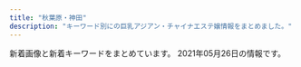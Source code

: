 ```yaml
---
title: "秋葉原・神田"
description: "キーワード別にの巨乳アジアン・チャイナエステ嬢情報をまとめました。"
---
```


新着画像と新着キーワードをまとめています。
2021年05月26日の情報です。

<DmmAffiliateIns />
<KeywordTable
  shops={
    [
    {
        "url": "http://refresh-salon.tokyo/",
        "keywords": {
            "\u4e73": 4,
            "G": 4,
            "C": 41,
            "\u5de8\u4e73": 2,
            "E": 5,
            "\u80f8": 3,
            "D": 18,
            "F": 4
        },
        "station": "JR\u795e\u7530\u99c5\u897f\u53e3",
        "img_links": [
            "http://refresh-salon.tokyo/images/st/st_junko.jpg",
            "http://refresh-salon.tokyo/images/st/st_anna.jpg",
            "http://refresh-salon.tokyo/images/st/st_yuuna.jpg",
            "http://refresh-salon.tokyo/images/st/st_nana.jpg",
            "http://refresh-salon.tokyo/images/st/st_saya.jpg",
            "http://refresh-salon.tokyo/images/st/st_miya.jpg",
            "http://refresh-salon.tokyo/images/st/st_mariko.jpg",
            "http://refresh-salon.tokyo/images/st/st_risa.jpg",
            "http://refresh-salon.tokyo/images/topimage/main2.jpg",
            "http://refresh-salon.tokyo/images/st/st_koko.jpg",
            "http://refresh-salon.tokyo/images/st/st_momo.jpg",
            "http://refresh-salon.tokyo/images/st/st_aiko.jpg",
            "http://refresh-salon.tokyo/images/st/st_rin.jpg",
            "http://refresh-salon.tokyo/images/st/st_mei.jpg",
            "http://refresh-salon.tokyo/images/st/st_miko.jpg"
        ],
        "name": "\u3082\u307f\u697d"
    },
    {
        "img_links": [
            "http://www.kien-es.info/images/sys1.jpg",
            "http://www.kien-es.info/sp/images/1.jpg",
            "http://www.kien-es.info/sp/images/sys1.jpg",
            "http://www.kien-es.info/sp/images/tel.jpg",
            "http://www.kien-es.info/sp/img/haruka1.jpg",
            "http://www.kien-es.info/sp/images/sys3.jpg",
            "http://www.kien-es.info/images/head.jpg",
            "http://www.kien-es.info/sp/images/sys4.png",
            "http://www.kien-es.info/sp/images/6.jpg",
            "http://www.kien-es.info/images/news.jpg",
            "http://www.kien-es.info/images/sys2.jpg",
            "http://www.kien-es.info/img/kara.png",
            "http://www.kien-es.info/sp/images/newsb.png",
            "http://www.kien-es.info/images/2.jpg",
            "http://www.kien-es.info/sp/images/8.jpg",
            "http://www.kien-es.info/img/emi1.jpg",
            "http://www.kien-es.info/sp/img/emi2.jpg",
            "http://www.kien-es.info/sp/images/ac3.png",
            "http://www.kien-es.info/img/kaori.png",
            "http://www.kien-es.info/images/int2.jpg",
            "http://www.kien-es.info/sp/staff/kumi.png",
            "http://www.kien-es.info/img/haruka.png",
            "http://www.kien-es.info/sp/images/head.jpg",
            "http://www.kien-es.info/sp/images/rec.jpg",
            "http://www.kien-es.info/img/kara2.jpg",
            "http://www.kien-es.info/img/kaori1.jpg",
            "http://www.kien-es.info/images/interior_t.jpg",
            "http://www.kien-es.info/sp/staff/kara.png",
            "http://www.kien-es.info/sp/images/ac2.png",
            "http://www.kien-es.info/sp/images/footer.png",
            "http://www.kien-es.info/images/1.jpg",
            "http://www.kien-es.info/images/info.jpg",
            "http://www.kien-es.info/sp/staff/emi.png",
            "http://www.kien-es.info/img/kumi1.jpg",
            "http://www.kien-es.info/sp/images/9.jpg",
            "http://www.kien-es.info/images/11.jpg",
            "http://www.kien-es.info/img/emi.png",
            "http://www.kien-es.info/sp/images/interior_t.jpg",
            "http://www.kien-es.info/images/4.jpg",
            "http://www.kien-es.info/images/rem.png",
            "http://www.kien-es.info/sp/img/emi1.jpg",
            "http://www.kien-es.info/sp/img/kara1.jpg",
            "http://www.kien-es.info/sp/menu/top.jpg",
            "http://www.kien-es.info/sp/images/3.jpg",
            "http://www.kien-es.info/sp/staff/yumi.png",
            "http://www.kien-es.info/img/haruka1.jpg",
            "http://www.kien-es.info/images/staff_t.jpg",
            "http://www.kien-es.info/sp/img/kumi1.jpg",
            "http://www.kien-es.info/images/mobile.jpg",
            "http://www.kien-es.info/sp/staff/haruka.png",
            "http://www.kien-es.info/sp/images/sys2.jpg",
            "http://www.kien-es.info/sp/images/news.jpg",
            "http://www.kien-es.info/images/int1.jpg",
            "http://www.kien-es.info/sp/img/yumi1.jpg",
            "http://www.kien-es.info/sp/images/info.png",
            "http://www.kien-es.info/sp/images/int2.png",
            "http://www.kien-es.info/sp/images/int1.jpg",
            "http://www.kien-es.info/img/kumi2.jpg",
            "http://www.kien-es.info/img/kumi.png",
            "http://www.kien-es.info/sp/images/ac1.jpg",
            "http://www.kien-es.info/images/sm.jpg",
            "http://www.kien-es.info/images/14.jpg",
            "http://www.kien-es.info/sp/menu/staff.jpg",
            "http://www.kien-es.info/sp/images/staff_t.jpg",
            "http://www.kien-es.info/img/kara1.jpg",
            "http://www.kien-es.info/sp/img/kara2.jpg",
            "http://www.kien-es.info/sp/images/info_t.jpg",
            "http://www.kien-es.info/sp/img/kumi2.jpg",
            "http://www.kien-es.info/images/10.jpg",
            "http://www.kien-es.info/images/3.jpg",
            "http://www.kien-es.info/images/9.jpg",
            "http://www.kien-es.info/images/12.jpg"
        ],
        "station": "JR\u79cb\u8449\u539f\u99c5\u96fb\u6c17\u8857\u53e3",
        "keywords": {
            "87": 2,
            "D": 3,
            "85": 2,
            "C": 2,
            "86": 1
        },
        "name": "\u5947\u7e01\uff5e\u304d\u3048\u3093\uff5e",
        "url": "http://www.kien-es.info/"
    },
    {
        "url": "http://kenkoubo.link",
        "keywords": {
            "88": 4,
            "C": 8,
            "90": 2,
            "86": 2,
            "89": 4,
            "D": 6,
            "85": 2
        },
        "img_links": [
            "http://kenkoubo.link/wp-content/uploads/2021/03/ayaka_4-300x400.jpeg",
            "http://kenkoubo.link/wp-content/uploads/2017/03/03-1-250x375.jpg",
            "http://kenkoubo.link/wp-content/uploads/2019/05/rin_image_1_syusei-250x375.jpeg",
            "http://kenkoubo.link/wp-content/uploads/2021/03/ayaka_01-250x375.jpeg",
            "http://kenkoubo.link/wp-content/themes/template-salon2/images/05.jpg",
            "http://kenkoubo.link/wp-content/uploads/2020/11/yuko_image_syusei-1.jpg",
            "http://kenkoubo.link/wp-content/themes/template-salon2/images/info2.png",
            "http://kenkoubo.link/wp-content/uploads/2017/03/05a.jpg",
            "http://kenkoubo.link/wp-content/themes/template-salon2/images/telm.png",
            "http://kenkoubo.link/wp-content/themes/template-salon2/images/camp-bnr.png",
            "http://kenkoubo.link/wp-content/themes/template-salon2/images/pickup-ttl.png",
            "http://kenkoubo.link/wp-content/uploads/2017/03/05-1.jpg",
            "http://kenkoubo.link/wp-content/uploads/2017/03/07-1.jpg",
            "http://kenkoubo.link/wp-content/uploads/2017/03/05.jpg",
            "http://kenkoubo.link/wp-content/uploads/2017/03/08-2.jpg",
            "http://kenkoubo.link/wp-content/uploads/2019/05/ai_image_1_syusei-250x375.jpeg",
            "http://kenkoubo.link/wp-content/uploads/2017/03/08a.jpg",
            "http://kenkoubo.link/wp-content/themes/template-salon2/images/08.jpg",
            "http://kenkoubo.link/wp-content/themes/template-salon2/images/03.jpg",
            "http://kenkoubo.link/wp-content/uploads/2019/05/rin_image_1_syusei-900x1600.jpeg",
            "http://kenkoubo.link/wp-content/themes/template-salon2/images/info.png",
            "http://kenkoubo.link/wp-content/themes/template-salon2/images/camp-bnr4.png",
            "http://kenkoubo.link/wp-content/uploads/2017/03/08-250x375.jpg",
            "http://kenkoubo.link/wp-content/themes/template-salon2/images/camp-bnr2.png",
            "http://kenkoubo.link/wp-content/uploads/2021/03/ayaka_01-900x1201.jpeg",
            "http://kenkoubo.link/wp-content/themes/template-salon2/images/slider1.jpg",
            "http://kenkoubo.link/wp-content/uploads/2017/03/03-1.jpg",
            "http://kenkoubo.link/wp-content/uploads/2017/03/08.jpg",
            "http://kenkoubo.link/wp-content/themes/template-salon2/images/news-ttl.png",
            "http://kenkoubo.link/wp-content/uploads/2017/03/05-1-250x375.jpg",
            "http://kenkoubo.link/wp-content/uploads/2019/05/ai_image_1_syusei-900x1600.jpeg",
            "http://kenkoubo.link/wp-content/uploads/2020/11/yuko_image_syusei-1-250x375.jpg",
            "http://kenkoubo.link/wp-content/uploads/2017/03/09.jpg",
            "http://kenkoubo.link/wp-content/uploads/2021/03/ayaka_4.jpeg",
            "http://kenkoubo.link/wp-content/themes/template-salon2/images/camp-bnr3.png",
            "http://kenkoubo.link/wp-content/themes/template-salon2/images/pickup-frame.png",
            "http://es-tsudanuma.com/wp-content/uploads/2016/10/massage-de_88_31.jpg",
            "https://www.mens-anavi.com/img/mens-esthe1.png"
        ],
        "station": "JR\u795e\u7530\u99c5\u5317\u53e3",
        "name": "\u5065\u5eb7\u574a"
    },
    {
        "station": "\u795e\u7530\u99c5\u897f\u53e3",
        "name": "\u8336\u8336",
        "keywords": {
            "C": 24,
            "G": 4,
            "F": 14,
            "\u5de8\u4e73": 1,
            "D": 12,
            "\u4e73": 5,
            "\u80f8": 2,
            "E": 4,
            "\u7206\u4e73": 4
        },
        "url": "http://esute-kanda.tokyo/",
        "img_links": [
            "http://esute-kanda.tokyo/images/st/st_moka.jpg",
            "http://esute-kanda.tokyo/images/st/st_mitsu.jpg",
            "http://esute-kanda.tokyo/images/st/st_sara.jpg",
            "http://esute-kanda.tokyo/images/top.png",
            "http://esute-kanda.tokyo/images/st/st_jennie2.jpg",
            "http://esute-kanda.tokyo/images/st/st_neko.jpg",
            "http://esute-kanda.tokyo/images/st/st_nanami.jpg",
            "http://esute-kanda.tokyo/images/st/st_ryo.jpg",
            "http://esute-kanda.tokyo/images/top2.png",
            "http://esute-kanda.tokyo/images/st/st_ayaka.jpg",
            "http://esute-kanda.tokyo/images/st/st_nono.jpg",
            "http://esute-kanda.tokyo/images/st/st_jennie.jpg",
            "http://esute-kanda.tokyo/images/st/st_kokona.jpg",
            "http://esute-kanda.tokyo/images/st/st_riri.jpg",
            "http://esute-kanda.tokyo/images/st/st_riko.jpg",
            "http://esute-kanda.tokyo/images/st/st_rui2.jpg",
            "http://esute-kanda.tokyo/images/st/st_ran.jpg",
            "http://esute-kanda.tokyo/images/st/st_yuki.jpg",
            "http://esute-kanda.tokyo/images/st/st_mao.jpg",
            "http://esute-kanda.tokyo/images/st/st_kanon.jpg",
            "http://esute-kanda.tokyo/images/st/st_mariko.jpg",
            "http://esute-kanda.tokyo/images/access/ac_photo.jpg",
            "http://esute-kanda.tokyo/images/st/st_suzu.jpg",
            "http://esute-kanda.tokyo/images/st/st_yuyu.jpg",
            "http://esute-kanda.tokyo/images/st/st_yuuka.jpg"
        ]
    },
    {
        "name": "AKB",
        "url": "http://x-akb.info/",
        "img_links": [
            "http://x-akb.info/img/st35.jpg",
            "http://x-akb.info/img/st035.jpg",
            "http://asakusabashi.analytics.qlook.net/counter.png",
            "http://x-akb.info/img/st0043.jpg",
            "http://x-akb.info/img/st42.jpg",
            "http://x-akb.info/img/p-44.jpg",
            "http://x-akb.info/img/st50.jpg",
            "http://x-akb.info/img/st49.jpg",
            "http://x-akb.info/img/t2.jpg",
            "http://x-akb.info/img/p-50.jpg",
            "http://x-akb.info/img/mo.png",
            "http://x-akb.info/img/t3.jpg",
            "http://x-akb.info/img/p-40.jpg",
            "http://x-akb.info/img/st40.jpg",
            "http://x-akb.info/img/p-45.jpg",
            "http://x-akb.info/img/p-35.jpg",
            "http://x-akb.info/img/st0035.jpg",
            "http://x-akb.info/img/st46.jpg",
            "http://x-akb.info/img/st043.jpg",
            "http://x-akb.info/img/p-42.jpg",
            "http://x-akb.info/img/p-49.jpg",
            "http://x-akb.info/img/st34.jpg",
            "http://x-akb.info/img/st36.jpg",
            "http://x-akb.info/img/p-36.jpg",
            "http://x-akb.info/img/bottom.png",
            "http://x-akb.info/img/p-34.jpg",
            "http://x-akb.info/img/nos.jpg",
            "http://x-akb.info/img/t1.jpg",
            "http://x-akb.info/img/p-43.jpg",
            "http://x-akb.info/img/st45.jpg",
            "http://x-akb.info/img/p-46.jpg",
            "http://x-akb.info/img/st44.jpg"
        ],
        "station": "JR\u6d45\u8349\u6a4b\u99c5\u6771\u53e3",
        "keywords": {
            "85": 1,
            "84": 1,
            "C": 19,
            "F": 1,
            "87": 5,
            "D": 10,
            "86": 4
        }
    },
    {
        "keywords": {
            "D": 12,
            "88": 2,
            "87": 6,
            "86": 4,
            "85": 2
        },
        "img_links": [
            "http://www.lovegarden-s.info/img/link.png",
            "http://www.lovegarden-s.info/img/pic_info.png",
            "http://www.lovegarden-s.info/photo/home/9601430403087.jpg",
            "http://www.lovegarden-s.info/photo/202001/15796781601253232552.jpg",
            "http://www.lovegarden-s.info/photo/home/4141363521266.jpg",
            "http://www.lovegarden-s.info/photo/home/8651455104921.jpg",
            "http://www.lovegarden-s.info/photo/home/9871580969716.jpg",
            "http://www.lovegarden-s.info/photo/home/8901454735680.jpg",
            "http://www.lovegarden-s.info/photo/201912/15764583101976861511.jpg",
            "http://www.lovegarden-s.info/photo/201303/13635212582036100355.jpg",
            "http://www.lovegarden-s.info/photo/home/4781579678186.jpg",
            "http://www.lovegarden-s.info/img/staff.png",
            "http://www.lovegarden-s.info/photo/202002/1580969705245014003.jpeg",
            "http://www.lovegarden-s.info/img/img1.png",
            "http://www.lovegarden-s.info/img/return.png",
            "http://www.lovegarden-s.info/photo/201504/1430403080602083079.jpg",
            "http://www.lovegarden-s.info/photo/201602/1455104915985663806.jpg",
            "http://www.lovegarden-s.info/img/info.png",
            "http://www.lovegarden-s.info/img/top.png",
            "http://www.lovegarden-s.info/img/img2.png",
            "http://www.lovegarden-s.info/photo/home/4831576458331.jpg",
            "http://www.lovegarden-s.info/photo/201602/14547356612012610027.jpg",
            "http://www.lovegarden-s.info/img/re2.png"
        ],
        "station": "JR\u79cb\u8449\u539f\u99c5\u662d\u548c\u901a\u308a\u53e3",
        "name": "\u30e9\u30d6\u30ac\u30fc\u30c7\u30f3",
        "url": "http://www.lovegarden-s.info/"
    },
    {
        "img_links": [
            "https://kanda-on.work/images/st/st_haruka.jpg",
            "https://kanda-on.work/images/st/st_rio.jpg",
            "https://kanda-on.work/images/st/st_rara.jpg",
            "https://kanda-on.work/images/st/st_kaori.jpg",
            "https://kanda-on.work/images/st/st_yuumi.jpg",
            "https://kanda-on.work/images/st/st_natsuko.jpg",
            "https://kanda-on.work/images/st/st_mika.jpg",
            "https://kanda-on.work/images/st/st_moe.jpg",
            "https://kanda-on.work/images/st/st_koko.jpg",
            "https://kanda-on.work/images/top2.png",
            "https://kanda-on.work/images/st/st_akira.jpg",
            "https://kanda-on.work/images/st/st_miki.jpg",
            "https://kanda-on.work/images/st/st_ruru.jpg",
            "https://kanda-on.work/images/st/st_yuzuki.jpg",
            "https://kanda-on.work/images/top_campaign.jpg",
            "https://kanda-on.work/images/top_campaign_bottom.jpg",
            "https://kanda-on.work/images/st/st_kiki.jpg",
            "https://kanda-on.work/images/st/st_lemon.jpg",
            "https://kanda-on.work/images/st/st_ako.jpg",
            "https://kanda-on.work/images/top.png",
            "https://kanda-on.work/images/st/st_kana.jpg",
            "https://kanda-on.work/images/st/st_mika2.jpg",
            "https://kanda-on.work/images/st/st_ruka.jpg",
            "https://kanda-on.work/images/st/st_rara2.jpg",
            "https://kanda-on.work/images/st/st_mina.jpg",
            "https://kanda-on.work/images/st/st_yuki.jpg",
            "https://kanda-on.work/images/st/st_arisa.jpg",
            "https://kanda-on.work/images/st/st_yuri.jpg"
        ],
        "station": "JR\u795e\u7530\u99c5\u897f\u53e3",
        "name": "\u6e29",
        "keywords": {
            "\u5de8\u4e73": 5,
            "F": 28,
            "C": 33,
            "\u4e73": 5
        },
        "url": "https://kanda-on.work/"
    },
    {
        "station": "JR\u795e\u7530\u99c5\u5317\u53e3",
        "img_links": [
            "http://junpu.jpest.net/images/r4.jpg",
            "http://junpu.jpest.net/images/tiao.jpg",
            "http://junpuadmin.jpest.net/uploads/2021/03/6.jpeg",
            "http://junpu.jpest.net/images/footer.jpg",
            "http://junpuadmin.jpest.net/uploads/2021/03/641F6A7D-7990-40AA-AE7C-380F7849AD7D-e1617202823729.jpeg",
            "http://junpuadmin.jpest.net/uploads/2021/04/5958DE27-066A-4782-B520-C093141DC898.jpeg",
            "http://junpu.jpest.net/images/tt.jpg",
            "http://junpuadmin.jpest.net/uploads/2021/03/2.jpeg",
            "http://junpuadmin.jpest.net/uploads/2021/05/523D3BC3-8159-4983-A1AB-E39505943B34-e1620651804304.jpeg",
            "http://junpuadmin.jpest.net/uploads/2021/03/9D21D2BE-93E6-4BA6-A5ED-CE87FADAEED5-e1617202846703.jpeg",
            "http://junpu.jpest.net/images/telb1.jpg",
            "http://junpuadmin.jpest.net/uploads/2021/04/FF662B56-20CE-482B-9517-98A6DB2CC26A-e1619497814830.jpeg",
            "http://junpuadmin.jpest.net/uploads/2021/03/5.jpeg",
            "http://junpu.jpest.net/images/telhead.jpg",
            "http://junpuadmin.jpest.net/uploads/2021/05/CA1470F1-778B-4224-B6DC-D7AEF7F2CD8C-e1620652051444.jpeg",
            "http://junpuadmin.jpest.net/uploads/2021/03/7.jpeg",
            "http://junpu.jpest.net/images/sys.png",
            "http://junpuadmin.jpest.net/uploads/2021/03/3-1.jpeg",
            "http://junpu.jpest.net/images/b1.jpg",
            "http://junpu.jpest.net/images/head.jpg",
            "http://junpuadmin.jpest.net/uploads/2021/03/4.jpeg",
            "http://junpuadmin.jpest.net/uploads/2021/05/7E5BBF8A-03C2-400D-ADFB-CD31D0419175-e1620651829966.jpeg",
            "http://junpuadmin.jpest.net/uploads/2021/04/553AF37D-7AB5-42D8-81C8-0BFF8A42C3A0-e1619497784482.jpeg"
        ],
        "name": "\u795e\u7530\u5b66\u5712",
        "url": "http://junpu.jpest.net/",
        "keywords": {
            "D": 2,
            "90": 1,
            "C": 3,
            "88": 2,
            "89": 1,
            "87": 1
        }
    },
    {
        "img_links": [
            "http://loman.ies.fun/images/room3.jpg",
            "http://loman.ies.fun/images/s_staff.png",
            "http://loman.ies.fun/images/girl-z1.jpg",
            "http://loman.ies.fun/images/mobile.jpg",
            "http://loman.ies.fun/images/s_news.png",
            "http://loman.ies.fun/photos/sites/33/2020/03/2020032611443518.jpg",
            "http://loman.ies.fun/photos/sites/33/2020/03/2020032611555543.jpg",
            "http://loman.ies.fun/photos/sites/33/2020/03/2020032611581687.jpg",
            "http://loman.ies.fun/images/room4.jpg",
            "http://loman.ies.fun/photos/sites/33/2020/03/202003261138067.jpg",
            "http://loman.ies.fun/images/s_pick.png",
            "http://loman.ies.fun/photos/sites/33/2020/03/2020032611522152.jpg",
            "http://loman.ies.fun/photos/sites/33/2020/03/2020032611445837.jpg",
            "http://loman.ies.fun/photos/sites/33/2020/03/2020032611553428.jpg",
            "http://loman.ies.fun/images/girl-z2.jpg",
            "http://loman.ies.fun/images/room1.jpg",
            "http://loman.ies.fun/photos/sites/33/2020/08/2020081913260795.jpg",
            "http://loman.ies.fun/photos/sites/33/2020/03/2020032611445885.jpg",
            "http://loman.ies.fun/photos/sites/33/2020/03/202003261200240.jpg",
            "http://loman.ies.fun/photos/sites/33/2020/03/2020032611565613.jpg",
            "http://loman.ies.fun/photos/sites/33/2020/03/2020032611511046.jpg",
            "http://loman.ies.fun/photos/sites/33/2020/03/2020032611584396.jpg",
            "http://loman.ies.fun/images/room2.jpg",
            "http://loman.ies.fun/photos/sites/33/2020/03/202003261158439.jpg",
            "http://loman.ies.fun/photos/sites/33/2020/03/2020032611562755.jpg",
            "http://loman.ies.fun/photos/sites/33/2020/03/202003261151446.jpg",
            "http://loman.ies.fun/photos/sites/33/2020/03/2020032611565587.jpg",
            "http://loman.ies.fun/photos/sites/33/2020/03/2020032611565659.jpg",
            "http://loman.ies.fun/photos/sites/33/2020/03/2020032611581578.jpg",
            "http://loman.ies.fun/photos/sites/33/2020/03/2020032612000446.jpg",
            "http://loman.ies.fun/photos/sites/33/2020/03/2020032611153250.jpg",
            "http://loman.ies.fun/images/top.png"
        ],
        "station": "JR\u795e\u7530\u99c5\u5317\u53e3",
        "url": "http://loman.ies.fun/",
        "name": "\u30cf\u30d4\u30cd\u30b9",
        "keywords": {
            "C": 33,
            "86": 8,
            "87": 4,
            "D": 11,
            "89": 1,
            "85": 5,
            "88": 1,
            "83": 2,
            "E": 4
        }
    },
    {
        "keywords": {
            "D": 25,
            "C": 7,
            "E": 7
        },
        "station": "JR\u795e\u7530\u99c5\u5357\u53e3",
        "img_links": [
            "https://mizuno-koi.com/wp-content/themes/este/img/3.jpg",
            "https://mizuno-koi.com/wp-content/themes/este/img/top-img02e.png",
            "https://mizuno-koi.com/wp-content/themes/este/img/tel_header.png",
            "https://mizuno-koi.com/wp-content/uploads/2021/03/32121mizunoko.jpg",
            "https://mizuno-koi.com/wp-content/uploads/2019/04/4567mizunoko.jpg",
            "https://mizuno-koi.com/wp-content/themes/este/img/top-img01b.png",
            "https://mizuno-koi.com/wp-content/uploads/2021/03/897261mizunoko.jpg",
            "https://mizuno-koi.com/wp-content/themes/este/img/4.jpg",
            "https://mizuno-koi.com/wp-content/uploads/2021/03/9876543mizunoko.jpg",
            "https://mizuno-koi.com/wp-content/themes/este/img/top-img04.png",
            "https://mizuno-koi.com/wp-content/themes/este/img/call.png",
            "https://mizuno-koi.com/wp-content/uploads/2021/05/87652178mizunoko.jpg",
            "https://mizuno-koi.com/wp-content/uploads/2019/06/WechatIMG506.jpeg",
            "https://mizuno-koi.com/wp-content/uploads/2021/03/2111mizunoko.jpg",
            "https://mizuno-koi.com/wp-content/themes/este/img/2.jpg",
            "https://mizuno-koi.com/wp-content/themes/este/img/1.jpg",
            "https://mizuno-koi.com/wp-content/uploads/2020/01/211mizunoko.jpg",
            "https://mizuno-koi.com/wp-content/uploads/2019/12/121mizunoko.jpg",
            "https://mizuno-koi.com/wp-content/themes/este/img/top-img01a.png",
            "https://mizuno-koi.com/wp-content/uploads/2021/05/45678976mizunoko.jpg",
            "https://mizuno-koi.com/wp-content/themes/este/img/top-img03.png",
            "https://mizuno-koi.com/wp-content/themes/este/img/top-img01.png",
            "https://mizuno-koi.com/wp-content/uploads/2019/12/345678976mizunoko.jpg",
            "https://mizuno-koi.com/wp-content/uploads/2019/12/21mizunoko.jpg",
            "https://mizuno-koi.com/wp-content/uploads/2021/05/8761iyashinoizumi.jpg",
            "https://mizuno-koi.com/wp-content/uploads/2019/12/21897mizunoko.jpg",
            "https://mizuno-koi.com/wp-content/themes/este/img/tel_footer.png"
        ],
        "url": "https://mizuno-koi.com/",
        "name": "\u6c34\u306e\u604b"
    },
    {
        "keywords": {
            "84": 1
        },
        "name": "Oualia\u30fb\u30af\u30aa\u30ea\u30a2",
        "url": "http://www.asakusabashi-est.xyz/",
        "station": "JR\u6d45\u8349\u6a4b\u99c5\u6771\u53e3",
        "img_links": [
            "http://www.asakusabashi-est.xyz/images/top/t2.jpg",
            "http://www.asakusabashi-est.xyz/images/idnex-down/index-down-if_07.jpg",
            "http://www.asakusabashi-est.xyz/images/shop/zi2.png",
            "http://www.asakusabashi-est.xyz/images/staff/6.jpg",
            "http://www.asakusabashi-est.xyz/images/idnex-down/index-down-if_05.jpg",
            "http://www.asakusabashi-est.xyz/images/shop/zi3.png",
            "http://www.asakusabashi-est.xyz/images/shop/zi4.png",
            "http://www.asakusabashi-est.xyz/images/index-aridel_24.jpg",
            "http://www.asakusabashi-est.xyz/images/staff/akira.jpg",
            "http://www.asakusabashi-est.xyz/images/index-aridel_07.jpg",
            "http://www.asakusabashi-est.xyz/images/staff/4/4.jpg",
            "http://www.asakusabashi-est.xyz/images/index-aridel_02.jpg",
            "http://www.asakusabashi-est.xyz/images/staff/4/2.jpg",
            "http://www.asakusabashi-est.xyz/images/staff/2/moro/moro.jpg",
            "http://www.asakusabashi-est.xyz/images/top/t3.png",
            "http://www.asakusabashi-est.xyz/images/top/t3.jpg",
            "http://www.asakusabashi-est.xyz/images/index-aridel_20.jpg",
            "http://www.asakusabashi-est.xyz/images/nav/lanmu-t-sys.jpg",
            "http://www.asakusabashi-est.xyz/images/staff/4/3.jpg",
            "http://www.asakusabashi-est.xyz/images/index-aridel_10.jpg",
            "http://www.asakusabashi-est.xyz/images/shop/zi.png",
            "http://www.asakusabashi-est.xyz/images/idnex-down/index-down-if_12.jpg",
            "http://www.asakusabashi-est.xyz/images/index-aridel_18.jpg",
            "http://www.asakusabashi-est.xyz/images/sys/lanmu-zi-s7.png",
            "http://www.asakusabashi-est.xyz/images/nav/lanmu-t-job.jpg",
            "http://www.asakusabashi-est.xyz/images/idnex-down/index-down-if_03.jpg",
            "http://www.asakusabashi-est.xyz/images/nav/lanmu-t-st.jpg"
        ]
    },
    {
        "keywords": {
            "86": 3,
            "C": 15,
            "D": 4,
            "87": 1,
            "85": 4
        },
        "station": "JR\u79cb\u8449\u539f\u99c5\u662d\u548c\u901a\u308a\u53e3",
        "img_links": [
            "http://jasmine-massage.info/i/img/r1.jpg",
            "http://jasmine-massage.info/img/sta214.jpg",
            "http://jasmine-massage.info/img/sta211.jpg",
            "http://jasmine-massage.info/i/img/r3.jpg",
            "http://jasmine-massage.info/img/st213.jpg",
            "http://jasmine-massage.info/i/img/r4.jpg",
            "http://jasmine-massage.info/i/img/sta214.jpg",
            "http://jasmine-massage.info/i/img/st211.jpg",
            "http://jasmine-massage.info/img/sj.jpg",
            "http://jasmine-massage.info/img/s211.jpg",
            "http://jasmine-massage.info/img/st211.jpg",
            "http://jasmine-massage.info/i/img/sta215.jpg",
            "http://jasmine-massage.info/img/botton.jpg",
            "http://jasmine-massage.info/i/img/sta213.jpg",
            "http://jasmine-massage.info/i/img/sta211.jpg",
            "http://jasmine-massage.info/img/head.jpg",
            "http://jasmine-massage.info/img/sta215.jpg",
            "http://jasmine-massage.info/img/s214.jpg",
            "http://jasmine-massage.info/img/s213.jpg",
            "http://jasmine-massage.info/img/nos.jpg",
            "http://jasmine-massage.info/img/st215.jpg",
            "http://jasmine-massage.info/img/s215.jpg",
            "http://jasmine-massage.info/img/mo.png",
            "http://jasmine-massage.info/i/img/r2.jpg",
            "http://jasmine-massage.info/img/sta213.jpg",
            "http://jasmine-massage.info/img/st214.jpg"
        ],
        "url": "http://jasmine-massage.info/",
        "name": "\u96a0\u308c\u5bb6"
    },
    {
        "img_links": [
            "http://chou-massage.work/sp/img/st4.jpg",
            "http://chou-massage.work/sp/img/sta14.jpg",
            "http://chou-massage.work/sp/img/st12.jpg",
            "http://chou-massage.work/sp/img/sta17.jpg",
            "http://chou-massage.work/img/sta12.jpg",
            "http://chou-massage.work/img/fla-2.jpg",
            "http://chou-massage.work/img/sta2.jpg",
            "http://chou-massage.work/sp/img/sta1.jpg",
            "http://chou-massage.work/img/st3.jpg",
            "http://chou-massage.work/img/acc.jpg",
            "http://chou-massage.work/img/sta17.jpg",
            "http://chou-massage.work/img/st12.jpg",
            "http://chou-massage.work/img/sta14.jpg",
            "http://chou-massage.work/img/sta1.jpg",
            "http://chou-massage.work/sp/img/sta12.jpg",
            "http://chou-massage.work/img/st4.jpg",
            "http://chou-massage.work/sp/img/botton.jpg",
            "http://chou-massage.work/sp/img/acc.jpg",
            "http://chou-massage.work/sp/img/st17.jpg",
            "http://chou-massage.work/img/sta3.jpg",
            "http://chou-massage.work/img/sta4.jpg",
            "http://chou-massage.work/img/sta15.jpg",
            "http://chou-massage.work/sp/img/nos.jpg",
            "http://chou-massage.work/sp/img/mo.png",
            "http://chou-massage.work/img/st15.jpg",
            "http://chou-massage.work/img/mo.png",
            "http://chou-massage.work/img/st1.jpg",
            "http://chou-massage.work/img/fla-1.jpg",
            "http://chou-massage.work/img/fla-3.jpg",
            "http://chou-massage.work/sp/img/sta3.jpg",
            "http://chou-massage.work/img/koko_468x60.png",
            "http://chou-massage.work/sp/img/koko_468x60.png",
            "http://chou-massage.work/sp/img/sta4.jpg",
            "http://chou-massage.work/img/st14.jpg",
            "http://chou-massage.work/sp/img/st15.jpg",
            "http://chou-massage.work/sp/img/st3.jpg",
            "http://chou-massage.work/img/botton.jpg",
            "http://chou-massage.work/sp/img/fla-2.jpg",
            "http://chou-massage.work/sp/img/st2.jpg",
            "http://chou-massage.work/sp/img/st1.jpg",
            "http://chou-massage.work/img/nos.jpg",
            "http://chou-massage.work/sp/img/sta2.jpg",
            "http://chou-massage.work/sp/img/sta15.jpg",
            "http://chou-massage.work/sp/img/fla-1.jpg",
            "http://chou-massage.work/sp/img/fla-3.jpg",
            "http://chou-massage.work/img/st2.jpg",
            "http://chou-massage.work/img/st17.jpg",
            "http://chou-massage.work/sp/img/st14.jpg"
        ],
        "name": "\u8776",
        "keywords": {
            "87": 4,
            "85": 2,
            "D": 12,
            "86": 10,
            "C": 30,
            "88": 8,
            "F": 2,
            "E": 10
        },
        "url": "http://chou-massage.work/",
        "station": "JR\u795e\u7530\u99c5\u897f\u53e3"
    },
    {
        "img_links": [
            "http://gakuenadmin.jpest.net/uploads/2020/11/2020111905143846-e1619439547290.jpeg",
            "http://gakuenadmin.jpest.net/uploads/2021/01/2021013104094765.jpg",
            "http://gakuen.jpest.net/images/c9.jpg",
            "http://gakuen.jpest.net/images/c7.jpg",
            "http://gakuen.jpest.net/images/c8.jpg",
            "http://gakuenadmin.jpest.net/uploads/2021/04/2021042704442715-e1619498692111.jpeg",
            "http://gakuen.jpest.net/images/c3.jpg",
            "http://gakuenadmin.jpest.net/uploads/2021/02/2021021405363587.jpeg",
            "http://gakuen.jpest.net/images/tel.png",
            "http://gakuenadmin.jpest.net/uploads/2021/05/2021051012493374-e1620650985115.jpeg",
            "http://gakuen.jpest.net/images/c1.jpg",
            "http://gakuenadmin.jpest.net/uploads/2021/05/2021051012500188-e1620651010964.jpeg",
            "http://gakuen.jpest.net/images/c5.jpg",
            "http://gakuenadmin.jpest.net/uploads/2021/04/2021042704423988.jpeg",
            "http://gakuenadmin.jpest.net/uploads/2021/05/2021051012490765-e1620650958463.jpeg",
            "http://gakuenadmin.jpest.net/uploads/2020/11/g4.jpg",
            "http://gakuen.jpest.net/images/c2.jpg",
            "http://gakuenadmin.jpest.net/uploads/2021/04/2021042704474970.jpeg",
            "http://gakuen.jpest.net/images/c6.jpg",
            "http://gakuenadmin.jpest.net/uploads/2021/03/2021032214491843-e1616424582330.jpeg",
            "http://gakuenadmin.jpest.net/uploads/2020/11/2020111905172382.jpeg",
            "http://gakuenadmin.jpest.net/uploads/2020/11/2020111707403491.jpg",
            "http://gakuen.jpest.net/images/c10.jpg",
            "http://gakuenadmin.jpest.net/uploads/2020/11/202011170741460-e1613281451949.jpg",
            "http://gakuenadmin.jpest.net/uploads/2021/03/2021033114505441-e1617202263341.jpeg",
            "http://gakuen.jpest.net/images/c4.jpg",
            "http://gakuenadmin.jpest.net/uploads/2021/01/2021013104085726.jpg",
            "http://gakuenadmin.jpest.net/uploads/2021/03/2021033114512260-e1617202292946.jpeg"
        ],
        "keywords": {
            "88": 1,
            "89": 2,
            "C": 1,
            "F": 1,
            "E": 1
        },
        "station": "JR\u79cb\u8449\u539f\u99c5\u662d\u548c\u901a\u308a\u53e3",
        "url": "http://gakuen.jpest.net/",
        "name": "\u5c11\u5973\u5b66\u5712"
    },
    {
        "station": "JR\u79cb\u8449\u539f\u99c5\u662d\u548c\u901a\u308a\u53e3",
        "url": "http://www.rave.masg.info/",
        "img_links": [
            "http://www.rave.masg.info/files/002.jpg",
            "http://www.rave.masg.info/files/009-02.jpg",
            "http://www.rave.masg.info/files/015.jpg",
            "http://www.rave.masg.info/files/003.jpg",
            "http://www.rave.masg.info/images/shop/shop03.jpg",
            "http://www.rave.masg.info/files/018-02.jpg",
            "http://www.rave.masg.info/images/new3.png",
            "http://www.rave.masg.info/files/005.jpg",
            "http://www.rave.masg.info/files/019.jpg",
            "http://www.rave.masg.info/files/015-03.jpg",
            "http://www.rave.masg.info/images/main_bottom.png",
            "http://www.rave.masg.info/files/016.jpg",
            "http://www.rave.masg.info/files/019-03.jpg",
            "http://www.rave.masg.info/files/009-03.jpg",
            "http://www.rave.masg.info/files/006-02.jpg",
            "http://www.rave.masg.info/files/016-02.jpg",
            "http://www.rave.masg.info/files/005-02.jpg",
            "http://www.rave.masg.info/images/tel.png",
            "http://www.rave.masg.info/files/017-03.jpg",
            "http://www.rave.masg.info/images/shop/shop02.jpg",
            "http://www.rave.masg.info/files/003-03.jpg",
            "http://www.rave.masg.info/images/s1.jpg",
            "http://www.rave.masg.info/images/s5.jpg",
            "http://www.rave.masg.info/files/006-03.jpg",
            "http://www.rave.masg.info/images/s4.jpg",
            "http://www.rave.masg.info/images/pick.png",
            "http://www.rave.masg.info/images/maga.jpg",
            "http://www.rave.masg.info/images/new1.png",
            "http://www.rave.masg.info/files/006.jpg",
            "http://www.rave.masg.info/files/008-03.jpg",
            "http://www.rave.masg.info/files/014-03.jpg",
            "http://www.rave.masg.info/files/018.jpg",
            "http://www.rave.masg.info/files/008.jpg",
            "http://www.rave.masg.info/files/019-02.jpg",
            "http://www.rave.masg.info/images/service.png",
            "http://www.rave.masg.info/images/xian.png",
            "http://www.rave.masg.info/files/008-02.jpg",
            "http://www.rave.masg.info/files/002-02.jpg",
            "http://www.rave.masg.info/files/014-02.jpg",
            "http://www.rave.masg.info/images/s3.jpg",
            "http://www.rave.masg.info/images/shop/shop01.jpg",
            "http://www.rave.masg.info/files/015-02.jpg",
            "http://www.rave.masg.info/images/s2.jpg",
            "http://www.rave.masg.info/images/main_top.png",
            "http://www.rave.masg.info/files/005-03.jpg",
            "http://www.rave.masg.info/images/zi_staff.png",
            "http://www.rave.masg.info/files/017-02.jpg",
            "http://www.rave.masg.info/files/009.jpg",
            "http://www.rave.masg.info/images/infotiao1.jpg",
            "http://www.rave.masg.info/files/003-02.jpg",
            "http://www.rave.masg.info/files/014.jpg",
            "http://www.rave.masg.info/images/zi_massage.png",
            "http://www.rave.masg.info/images/shop/shop04.jpg",
            "http://www.rave.masg.info/files/002-03.jpg",
            "http://www.rave.masg.info/files/016-03.jpg",
            "http://www.rave.masg.info/files/018-03.jpg",
            "http://www.rave.masg.info/files/017.jpg"
        ],
        "name": "RAVE \u30ec\u30a4\u30f4",
        "keywords": {
            "F": 3,
            "G": 1,
            "87": 8,
            "90": 1,
            "D": 7,
            "E": 1,
            "89": 1,
            "88": 1,
            "86": 1
        }
    },
    {
        "url": "http://kaede.tyo.cm/",
        "img_links": [
            "http://kaede.tyo.cm/photos/sites/15/2019/05/2019051510502494.jpg",
            "http://kaede.tyo.cm/photos/sites/15/2017/05/1.jpg",
            "http://kaede.tyo.cm/photos/sites/15/2017/12/2017121802123582.jpg",
            "http://kaede.tyo.cm/images/s1.png",
            "http://kaede.tyo.cm/photos/sites/15/2020/08/2020081913203996.jpg",
            "http://kaede.tyo.cm/images/n3.png",
            "http://kaede.tyo.cm/images/s3.png",
            "http://kaede.tyo.cm/photos/sites/15/2018/12/2018122110282270.jpg",
            "http://kaede.tyo.cm/photos/sites/15/2018/06/2018060802410544.jpg",
            "http://kaede.tyo.cm/photos/sites/15/2018/03/2018031401333199.jpg",
            "http://kaede.tyo.cm/photos/sites/15/2017/07/\u5fae\u4fe1\u56fe\u7247_20170731133036.jpg",
            "http://kaede.tyo.cm/photos/sites/15/2018/07/201807050359241.jpg",
            "http://kaede.tyo.cm/photos/sites/15/2018/12/2018122510562151.jpg",
            "http://kaede.tyo.cm/photos/sites/15/2017/05/10.jpg",
            "http://kaede.tyo.cm/images/s_news.png",
            "http://kaede.tyo.cm/images/room2.jpg",
            "http://kaede.tyo.cm/photos/sites/15/2020/03/2020031613344696.jpg",
            "http://kaede.tyo.cm/photos/sites/15/2018/05/2018052602053211.jpg",
            "http://kaede.tyo.cm/photos/sites/15/2019/11/2019110102312976.jpg",
            "http://kaede.tyo.cm/images/room1.jpg",
            "http://kaede.tyo.cm/photos/sites/15/2017/04/8.jpg",
            "http://kaede.tyo.cm/photos/sites/15/2018/09/2018090301232862.jpg",
            "http://kaede.tyo.cm/photos/sites/15/2018/01/2018013009203349.jpg",
            "http://kaede.tyo.cm/photos/sites/15/2019/07/2019072218445895.jpg",
            "http://kaede.tyo.cm/photos/sites/15/2019/09/2019092410360674.jpg",
            "http://kaede.tyo.cm/images/room3.jpg",
            "http://kaede.tyo.cm/photos/sites/15/2019/07/2019072310543855.jpg",
            "http://kaede.tyo.cm/photos/sites/15/2019/08/201908031036100.jpg",
            "http://kaede.tyo.cm/photos/sites/15/2018/04/2018042103445537.jpg",
            "http://kaede.tyo.cm/photos/sites/15/2018/07/2018071202180120.jpg",
            "http://kaede.tyo.cm/images/top.png",
            "http://kaede.tyo.cm/photos/sites/15/2018/09/2018092310253191.jpg",
            "http://kaede.tyo.cm/images/s_pick.png",
            "http://kaede.tyo.cm/photos/sites/15/2019/11/2019110102312566.jpg",
            "http://kaede.tyo.cm/photos/sites/15/2017/03/298510852981895493.jpg",
            "http://kaede.tyo.cm/images/n1.jpg",
            "http://kaede.tyo.cm/images/s_staff.jpg",
            "http://kaede.tyo.cm/photos/sites/15/2018/03/2018032208244424.jpg",
            "http://kaede.tyo.cm/photos/sites/15/2018/12/2018122510575438.jpg",
            "http://kaede.tyo.cm/photos/sites/15/2017/04/st4.jpg",
            "http://kaede.tyo.cm/photos/sites/15/2017/11/2017112902394723.jpg",
            "http://kaede.tyo.cm/photos/sites/15/2017/05/05.jpg",
            "http://kaede.tyo.cm/photos/sites/15/2018/10/2018101210462259.jpg",
            "http://kaede.tyo.cm/photos/sites/15/2019/01/2019012110352218.jpg",
            "http://kaede.tyo.cm/photos/sites/15/2019/08/201908021145272.jpg",
            "http://kaede.tyo.cm/images/room4.jpg",
            "http://kaede.tyo.cm/images/mobile.png",
            "http://kaede.tyo.cm/photos/sites/15/2018/07/2018070602462928.jpg",
            "http://kaede.tyo.cm/photos/sites/15/2017/04/03.jpg",
            "http://kaede.tyo.cm/photos/sites/15/2018/12/2018122811325315.jpg"
        ],
        "station": "JR\u795e\u7530\u99c5\u6771\u53e3",
        "keywords": {
            "85": 5,
            "D": 22,
            "F": 1,
            "90": 1,
            "84": 2,
            "C": 1,
            "87": 6,
            "\u4e73": 1,
            "E": 5,
            "88": 2,
            "86": 13
        },
        "name": "\u604b\u306e\u82b1"
    },
    {
        "url": "http://relife.jpest.net/",
        "station": "JR\u79cb\u8449\u539f\u99c5\u662d\u548c\u901a\u308a\u53e3",
        "name": "Relife\uff5e\u30ea\u30e9\u30a4\u30d5\uff5e",
        "keywords": {
            "C": 15,
            "E": 12,
            "85": 8
        },
        "img_links": [
            "http://relife.jpest.net/images/033.jpg",
            "http://relifeadmin.jpest.net/uploads//2021/03/4082C373-F43B-4FF9-9F7D-0C0C02162F15.jpeg",
            "http://relifeadmin.jpest.net/uploads//2020/10/F908022A-9300-45F1-9C28-4A9EF0365F57.jpeg",
            "http://relifeadmin.jpest.net/uploads//2021/03/F1762422-EC67-4A1B-A086-46A0FE212F54-e1616414141494.jpeg",
            "http://relife.jpest.net/images/mobile.jpg",
            "http://relifeadmin.jpest.net/uploads//2021/03/E6F9C65A-E4D0-41BD-839F-6AFE58551E3A.jpeg",
            "http://relifeadmin.jpest.net/uploads//2020/10/9D16F01A-1354-462D-9558-9F957927EF44.jpeg",
            "http://relifeadmin.jpest.net/uploads//2021/03/1C5F116C-58E4-4358-9BD7-1B33791B0CAA-e1616413763845.jpeg",
            "http://relifeadmin.jpest.net/uploads//2021/03/7773A505-C662-4875-94B7-9CA466B80C4E-e1616411927517.jpeg",
            "http://relifeadmin.jpest.net/uploads//2021/04/0632FFC8-93C8-4F1D-88BD-364C2CA3AAD9-e1619436169369.jpeg",
            "http://relifeadmin.jpest.net/uploads//2020/10/940B0844-F20E-4D4A-B215-E5BA5372B8E8.jpeg",
            "http://relifeadmin.jpest.net/uploads//2020/10/C74DC003-B774-4423-93B4-733B4938F550.jpeg",
            "http://relifeadmin.jpest.net/uploads//2021/03/A7B9063B-BE9C-42C3-B5B8-39B0E93D461D-e1616414911549.jpeg",
            "http://relifeadmin.jpest.net/uploads//2020/10/1A4C09F7-F63F-4224-B24D-9E199A9A4BDA.jpeg",
            "http://relifeadmin.jpest.net/uploads//2021/01/IMG_2171.jpg",
            "http://relife.jpest.net/images/tt.jpg",
            "http://relifeadmin.jpest.net/uploads//2020/10/5AD15672-AEE6-4A0A-9CCF-259E75905FCF-e1603711283848.jpeg",
            "http://relifeadmin.jpest.net/uploads//2021/03/6A526146-BB8D-45A4-A864-42633965DBF0-e1616413783381.jpeg",
            "http://relife.jpest.net/images/03.jpg",
            "http://relife.jpest.net/images/02.jpg",
            "http://relifeadmin.jpest.net/uploads//2021/03/322B13E6-26A1-40C3-9EC9-427DE29CA167-e1619436493283.jpeg",
            "http://relifeadmin.jpest.net/uploads//2020/10/D81CC5DA-612A-4552-9C4C-145DABF87A82-e1603797285723.jpeg",
            "http://relife.jpest.net/images/04.jpg",
            "http://relifeadmin.jpest.net/uploads//2020/10/03F2B47F-0310-46C6-AEDE-A8D64FCF2853.jpeg",
            "http://relifeadmin.jpest.net/uploads//2021/03/F6CA5A16-B99E-496D-AB73-DFFE18A4E0B9.jpeg",
            "http://relifeadmin.jpest.net/uploads//2021/03/31F3171B-05C9-4017-9EDC-8B1230FFFA5E-e1616413792413.jpeg",
            "http://relifeadmin.jpest.net/uploads//2021/04/1.jpg",
            "http://relifeadmin.jpest.net/uploads//2021/03/1.jpeg"
        ]
    },
    {
        "name": "NeNe\uff5e\u30cd\u30cd\uff5e",
        "img_links": [
            "http://nene-kanda.net/images/st/st_hitomi.jpg",
            "http://nene-kanda.net/images/topimage/subimage.jpg",
            "http://nene-kanda.net/images/topimage/topimage.jpg",
            "http://nene-kanda.net/images/3.jpg",
            "http://nene-kanda.net/images/st/st_ruru.jpg",
            "http://nene-kanda.net/images/st/st_mao.jpg",
            "http://nene-kanda.net/images/share/pagetop.png",
            "http://nene-kanda.net/images/st/st_saki.jpg",
            "http://nene-kanda.net/images/share/sptel.png",
            "http://nene-kanda.net/images/1.jpg",
            "http://nene-kanda.net/images/st/st_rumi.jpg",
            "http://nene-kanda.net/images/st/st_mimi.jpg",
            "http://nene-kanda.net/images/st/st_marumi.jpg",
            "http://nene-kanda.net/images/st/st_mirei.jpg",
            "http://nene-kanda.net/images/st/st_mie.jpg",
            "http://nene-kanda.net/images/4.jpg",
            "http://nene-kanda.net/images/st/st_miki.jpg",
            "http://nene-kanda.net/images/share/tel.png",
            "http://nene-kanda.net/images/2.jpg"
        ],
        "keywords": {
            "C": 44,
            "E": 4,
            "D": 20,
            "F": 4
        },
        "url": "http://nene-kanda.net/index.html",
        "station": "JR\u795e\u7530\u99c5\u5317\u53e3"
    },
    {
        "keywords": {
            "88": 2,
            "F": 2,
            "87": 1,
            "G": 1,
            "86": 7,
            "E": 5,
            "D": 2
        },
        "station": "JR\u79cb\u8449\u539f\u99c5\u662d\u548c\u901a\u308a\u53e3",
        "name": "\u82b1\u6c34\u6728",
        "img_links": [
            "http://xn--vckg5a9gugx77p8s4b.biz/images/cg01.jpg",
            "http://xn--vckg5a9gugx77p8s4b.biz/images/t2.jpg",
            "http://xn--vckg5a9gugx77p8s4b.biz/images/cg101.jpg",
            "http://xn--vckg5a9gugx77p8s4b.biz/images/cg021.jpg",
            "http://xn--vckg5a9gugx77p8s4b.biz/images/ltb.jpg",
            "http://xn--vckg5a9gugx77p8s4b.biz/images/m40.jpg",
            "http://xn--vckg5a9gugx77p8s4b.biz/images/cg04.jpg",
            "http://xn--vckg5a9gugx77p8s4b.biz/images/t5.jpg",
            "http://xn--vckg5a9gugx77p8s4b.biz/images/m50.jpg",
            "http://xn--vckg5a9gugx77p8s4b.biz/images/cg05.jpg",
            "http://xn--vckg5a9gugx77p8s4b.biz/images/m60.jpg",
            "http://xn--vckg5a9gugx77p8s4b.biz/images/cg06.jpg",
            "http://xn--vckg5a9gugx77p8s4b.biz/images/cg03.jpg",
            "http://xn--vckg5a9gugx77p8s4b.biz/images/lab.jpg",
            "http://xn--vckg5a9gugx77p8s4b.biz/images/no.png",
            "http://xn--vckg5a9gugx77p8s4b.biz/images/t4.jpg",
            "http://xn--vckg5a9gugx77p8s4b.biz/images/top.jpg",
            "http://xn--vckg5a9gugx77p8s4b.biz/images/t3.jpg",
            "http://xn--vckg5a9gugx77p8s4b.biz/images/cg051.jpg",
            "http://xn--vckg5a9gugx77p8s4b.biz/images/cg041.jpg",
            "http://xn--vckg5a9gugx77p8s4b.biz/images/t1.jpg",
            "http://xn--vckg5a9gugx77p8s4b.biz/images/cg07.jpg",
            "http://xn--vckg5a9gugx77p8s4b.biz/images/rot.jpg",
            "http://xn--vckg5a9gugx77p8s4b.biz/images/cg08.jpg",
            "http://xn--vckg5a9gugx77p8s4b.biz/images/ret1.jpg",
            "http://xn--vckg5a9gugx77p8s4b.biz/images/cg02.jpg",
            "http://xn--vckg5a9gugx77p8s4b.biz/images/m30.jpg",
            "http://xn--vckg5a9gugx77p8s4b.biz/images/fla.jpg",
            "http://xn--vckg5a9gugx77p8s4b.biz/images/cg10.jpg",
            "http://xn--vckg5a9gugx77p8s4b.biz/images/ret.jpg",
            "http://xn--vckg5a9gugx77p8s4b.biz/images/m20.jpg",
            "http://xn--vckg5a9gugx77p8s4b.biz/images/cg091.jpg",
            "http://xn--vckg5a9gugx77p8s4b.biz/images/act.jpg",
            "http://xn--vckg5a9gugx77p8s4b.biz/images/cg061.jpg",
            "http://xn--vckg5a9gugx77p8s4b.biz/images/m10.jpg",
            "http://xn--vckg5a9gugx77p8s4b.biz/images/cg081.jpg",
            "http://xn--vckg5a9gugx77p8s4b.biz/images/cg09.jpg",
            "http://xn--vckg5a9gugx77p8s4b.biz/images/line.png"
        ],
        "url": "http://xn--vckg5a9gugx77p8s4b.biz/"
    },
    {
        "url": "https://yumegokochi1.com/",
        "keywords": {},
        "station": "JR\u79cb\u8449\u539f\u99c5\u662d\u548c\u901a\u308a\u53e3",
        "name": "\u30d1\u30f3\u30c0\u30de\u30c3\u30b5\u30fc\u30b8",
        "img_links": [
            "https://yumegokochi1.com/_src/49800727/1.jpg",
            "https://yumegokochi1.com/_src/55217511/0c95e25e-714f-4694-8eef-4c2b56b7b26d.jpg",
            "https://yumegokochi1.com/_src/49451708/img20200921221149975618.png",
            "https://yumegokochi1.com/_src/55217505/2c753258-4b4a-4436-bb01-dddebc1a6933.jpg",
            "https://yumegokochi1.com/_src/55217509/1195bb54-42ae-4ce1-a948-abcf52be2a7c.jpg",
            "https://yumegokochi1.com/_src/49451710/gettyimages-1124713982.jpg",
            "https://yumegokochi1.com/_src/53271233/hinamatsuri.png",
            "https://yumegokochi1.com/_src/49451739/s__37322773.jpg",
            "https://yumegokochi1.com/_src/49451694/img20200920141422782540.png",
            "https://yumegokochi1.com/_src/49451706/img20200921221149975618.png",
            "https://yumegokochi1.com/_src/55217501/6990384c-3515-4833-8cda-d2f79c2cc75a.jpg",
            "https://yumegokochi1.com/_src/49451690/tel.png",
            "https://yumegokochi1.com/_src/55217507/214f3b06-7a93-4435-b67c-653f20247784.jpg",
            "https://yumegokochi1.com/_src/55217503/426fd58b-9de8-45c4-a8e1-43f1d9723af9.jpg",
            "https://yumegokochi1.com/_src/49801147/1.jpg",
            "https://yumegokochi1.com/_src/49451751/s__37707790.jpg",
            "https://yumegokochi1.com/_src/49451714/img20200920211111185467.png",
            "https://yumegokochi1.com/_src/49451698/img20200920211111185467.png",
            "https://yumegokochi1.com/_src/49451704/img20200921221149975618.png",
            "https://yumegokochi1.com/_src/49451762/9dfc3519-db15-4421-9d5a-72bca41cf758.jpg",
            "https://yumegokochi1.com/_src/49451725/img20200920211111185467.png",
            "https://yumegokochi1.com/_src/49451804/9dfc3519-db15-4421-9d5a-72bca41cf758.jpg",
            "https://yumegokochi1.com/_src/49451712/gettyimages-1124713982.jpg"
        ]
    },
    {
        "name": "\u5143\u6c17\u5802\uff5e\u3052\u3093\u304d\u3069\u3046\uff5e",
        "url": "http://genkidou.work/",
        "img_links": [
            "http://genkidou.work/img/sta11.jpg",
            "http://genkidou.work/img/s1.jpg",
            "http://genkidou.work/img/s5.jpg",
            "http://genkidou.work/img/st26.jpg",
            "http://genkidou.work/img/acc5.jpg",
            "http://genkidou.work/sp/img/t-o.jpg",
            "http://genkidou.work/img/acc1.jpg",
            "http://genkidou.work/img/fla.jpg",
            "http://genkidou.work/img/acc4.jpg",
            "http://genkidou.work/img/sta22.jpg",
            "http://genkidou.work/img/s4.jpg",
            "http://genkidou.work/sp/img/time.jpg",
            "http://genkidou.work/sp/img/acc5.jpg",
            "http://genkidou.work/sp/img/sys.jpg",
            "http://genkidou.work/sp/img/st23.jpg",
            "http://genkidou.work/sp/img/acc6.jpg",
            "http://genkidou.work/img/sta16.jpg",
            "http://genkidou.work/sp/img/pc.jpg",
            "http://genkidou.work/img/mo.png",
            "http://genkidou.work/img/botton.jpg",
            "http://genkidou.work/sp/img/botton.jpg",
            "http://genkidou.work/img/st16.jpg",
            "http://genkidou.work/img/fla-2.jpg",
            "http://genkidou.work/img/st2.jpg",
            "http://genkidou.work/img/sta23.jpg",
            "http://genkidou.work/img/st0011.jpg",
            "http://genkidou.work/sp/img/st6.jpg",
            "http://genkidou.work/img/st010.jpg",
            "http://genkidou.work/sp/img/p10.jpg",
            "http://genkidou.work/img/acc6.jpg",
            "http://genkidou.work/sp/img/pic.jpg",
            "http://genkidou.work/sp/img/t-s.jpg",
            "http://genkidou.work/sp/img/info.jpg",
            "http://genkidou.work/sp/img/st2.jpg",
            "http://genkidou.work/img/sta10.jpg",
            "http://genkidou.work/sp/img/tit.jpg",
            "http://genkidou.work/img/fla-3.jpg",
            "http://genkidou.work/img/koko_468x60.png",
            "http://genkidou.work/img/s2.jpg",
            "http://genkidou.work/img/head.jpg",
            "http://genkidou.work/img/st20.jpg",
            "http://genkidou.work/sp/img/t-t.jpg",
            "http://genkidou.work/sp/img/st26.jpg",
            "http://genkidou.work/img/st011.jpg",
            "http://genkidou.work/sp/img/acc2.jpg",
            "http://genkidou.work/sp/img/st16.jpg",
            "http://genkidou.work/img/sta2.jpg",
            "http://genkidou.work/img/st23.jpg",
            "http://genkidou.work/sp/img/acc1.jpg",
            "http://genkidou.work/sp/img/p26.jpg",
            "http://genkidou.work/img/acc3.jpg",
            "http://genkidou.work/sp/img/cam.jpg",
            "http://genkidou.work/sp/img/st20.jpg",
            "http://genkidou.work/img/st22.jpg",
            "http://genkidou.work/img/body2.jpg",
            "http://genkidou.work/img/acc2.jpg",
            "http://genkidou.work/sp/img/st10.jpg",
            "http://genkidou.work/sp/img/st22.jpg",
            "http://genkidou.work/sp/img/tel.jpg",
            "http://genkidou.work/sp/img/st11.jpg",
            "http://genkidou.work/img/sta26.jpg",
            "http://genkidou.work/sp/img/koko_234x60.png",
            "http://genkidou.work/sp/img/p20.jpg",
            "http://genkidou.work/sp/img/add.jpg",
            "http://genkidou.work/sp/img/t-r.jpg",
            "http://genkidou.work/img/sta20.jpg",
            "http://genkidou.work/sp/img/acc3.jpg",
            "http://genkidou.work/img/st6.jpg",
            "http://genkidou.work/sp/img/t-a.jpg",
            "http://genkidou.work/img/fla-1.jpg",
            "http://genkidou.work/sp/img/acc4.jpg",
            "http://genkidou.work/sp/img/sch.jpg",
            "http://genkidou.work/img/sta6.jpg"
        ],
        "keywords": {
            "H": 1,
            "87": 6,
            "85": 5,
            "E": 2,
            "86": 4,
            "91": 5,
            "88": 2,
            "F": 4,
            "C": 20,
            "D": 10
        },
        "station": "JR\u795e\u7530\u99c5\u897f\u53e3"
    },
    {
        "keywords": {
            "F": 1,
            "84": 6,
            "86": 5,
            "87": 6,
            "89": 1,
            "E": 3,
            "C": 30,
            "85": 24,
            "D": 29
        },
        "station": "JR\u79cb\u8449\u539f\u99c5\u662d\u548c\u901a\u308a\u53e3",
        "name": "\u7652\u611b",
        "img_links": [
            "http://yu-ai.work/img/st17.jpg",
            "http://yu-ai.work/sp/img/sta18.jpg",
            "http://yu-ai.work/sp/img/sta14.jpg",
            "http://yu-ai.work/img/st9.jpg",
            "http://yu-ai.work/img/st0012.jpg",
            "http://yu-ai.work/img/st09.jpg",
            "http://yu-ai.work/img/st12.jpg",
            "http://yu-ai.work/sp/img/sta20.jpg",
            "http://yu-ai.work/img/sta9.jpg",
            "http://yu-ai.work/img/sc24.jpg",
            "http://yu-ai.work/sp/img/add.jpg",
            "http://yu-ai.work/sp/img/t-a.jpg",
            "http://yu-ai.work/img/sta13.jpg",
            "http://yu-ai.work/sp/img/acc1.jpg",
            "http://yu-ai.work/img/st13.jpg",
            "http://yu-ai.work/img/st009.jpg",
            "http://yu-ai.work/sp/img/sta19.jpg",
            "http://yu-ai.work/sp/img/tit.jpg",
            "http://yu-ai.work/sp/img/sta9.jpg",
            "http://yu-ai.work/sp/img/sta22.jpg",
            "http://yu-ai.work/img/st0018.jpg",
            "http://yu-ai.work/sp/img/sta24.jpg",
            "http://yu-ai.work/sp/img/pc.jpg",
            "http://yu-ai.work/sp/img/sta15.jpg",
            "http://yu-ai.work/img/sc10.jpg",
            "http://yu-ai.work/img/sc14.jpg",
            "http://yu-ai.work/img/st10.jpg",
            "http://yu-ai.work/img/acc2.jpg",
            "http://yu-ai.work/img/st019.jpg",
            "http://yu-ai.work/sp/img/pic.jpg",
            "http://yu-ai.work/img/st020.jpg",
            "http://yu-ai.work/sp/img/p18.jpg",
            "http://yu-ai.work/img/st018.jpg",
            "http://yu-ai.work/img/sta24.jpg",
            "http://yu-ai.work/sp/img/sys.jpg",
            "http://yu-ai.work/sp/img/sta13.jpg",
            "http://yu-ai.work/img/st15.jpg",
            "http://yu-ai.work/sp/img/sta17.jpg",
            "http://yu-ai.work/img/st014.jpg",
            "http://yu-ai.work/img/head.jpg",
            "http://yu-ai.work/img/sta15.jpg",
            "http://yu-ai.work/img/st14.jpg",
            "http://yu-ai.work/img/sta12.jpg",
            "http://yu-ai.work/img/st00022.jpg",
            "http://yu-ai.work/sp/img/p22.jpg",
            "http://yu-ai.work/sp/img/acc3.jpg",
            "http://yu-ai.work/img/sta22.jpg",
            "http://yu-ai.work/img/st19.jpg",
            "http://yu-ai.work/sp/img/sta10.jpg",
            "http://yu-ai.work/img/st0013.jpg",
            "http://yu-ai.work/img/sc19.jpg",
            "http://yu-ai.work/img/nos.jpg",
            "http://yu-ai.work/img/men-es-ran.jpg",
            "http://yu-ai.work/sp/img/cam.jpg",
            "http://yu-ai.work/sp/img/p24.jpg",
            "http://yu-ai.work/img/acc1.jpg",
            "http://yu-ai.work/img/sta23.jpg",
            "http://yu-ai.work/sp/img/t-t.jpg",
            "http://yu-ai.work/sp/img/sta16.jpg",
            "http://yu-ai.work/img/sc20.jpg",
            "http://yu-ai.work/img/sta16.jpg",
            "http://yu-ai.work/img/sc23.jpg",
            "http://yu-ai.work/img/sc18.jpg",
            "http://yu-ai.work/img/sc17.jpg",
            "http://yu-ai.work/sp/img/tel.jpg",
            "http://yu-ai.work/img/sta18.jpg",
            "http://yu-ai.work/sp/img/sta23.jpg",
            "http://yu-ai.work/img/st015.jpg",
            "http://yu-ai.work/sp/img/p23.jpg",
            "http://yu-ai.work/img/sta10.jpg",
            "http://yu-ai.work/img/sc9.jpg",
            "http://yu-ai.work/sp/img/time.jpg",
            "http://yu-ai.work/img/st16.jpg",
            "http://yu-ai.work/img/acc3.jpg",
            "http://yu-ai.work/img/sc13.jpg",
            "http://yu-ai.work/img/st22.jpg",
            "http://yu-ai.work/img/st18.jpg",
            "http://yu-ai.work/img/sc15.jpg",
            "http://yu-ai.work/img/st0022.jpg",
            "http://yu-ai.work/img/sc12.jpg",
            "http://yu-ai.work/sp/img/sta12.jpg",
            "http://yu-ai.work/img/st010.jpg",
            "http://yu-ai.work/sp/img/acc2.jpg",
            "http://yu-ai.work/sp/img/t-r.jpg",
            "http://yu-ai.work/img/st013.jpg",
            "http://yu-ai.work/img/botton.jpg",
            "http://yu-ai.work/img/st20.jpg",
            "http://yu-ai.work/img/sc16.jpg",
            "http://yu-ai.work/img/st24.jpg",
            "http://yu-ai.work/img/sc22.jpg",
            "http://yu-ai.work/img/st23.jpg",
            "http://yu-ai.work/img/st022.jpg",
            "http://yu-ai.work/sp/img/t-s.jpg",
            "http://yu-ai.work/sp/img/botton.jpg",
            "http://yu-ai.work/img/fla.jpg",
            "http://yu-ai.work/img/sta19.jpg",
            "http://yu-ai.work/sp/img/t-o.jpg",
            "http://yu-ai.work/sp/img/info.jpg",
            "http://yu-ai.work/img/sta17.jpg",
            "http://yu-ai.work/img/sta14.jpg",
            "http://yu-ai.work/img/sta20.jpg",
            "http://yu-ai.work/img/st012.jpg"
        ],
        "url": "http://yu-ai.work/"
    },
    {
        "url": "http://esthe-aroma.pink/",
        "keywords": {
            "87": 1,
            "C": 2,
            "86": 4,
            "E": 1,
            "D": 4,
            "85": 2
        },
        "img_links": [
            "http://esthe-aroma.pink/img/m2.jpg",
            "http://esthe-aroma.pink/img/m20.jpg",
            "http://esthe-aroma.pink/img/m30.jpg",
            "http://esthe-aroma.pink/img/m60.jpg",
            "http://esthe-aroma.pink/img/m3.jpg",
            "http://esthe-aroma.pink/img/cg07.jpg",
            "http://esthe-aroma.pink/img/no.png",
            "http://esthe-aroma.pink/img/m5.jpg",
            "http://esthe-aroma.pink/img/m6.jpg",
            "http://esthe-aroma.pink/img/cg011.jpg",
            "http://esthe-aroma.pink/img/cg06.jpg",
            "http://esthe-aroma.pink/img/cg01.jpg",
            "http://esthe-aroma.pink/img/m1.jpg",
            "http://esthe-aroma.pink/img/m10.jpg",
            "http://esthe-aroma.pink/img/fla.jpg",
            "http://esthe-aroma.pink/img/noo.png",
            "http://esthe-aroma.pink/img/cg04.jpg",
            "http://esthe-aroma.pink/img/cg05.jpg",
            "http://esthe-aroma.pink/img/cg02.jpg",
            "http://esthe-aroma.pink/img/stan.png",
            "http://esthe-aroma.pink/img/top.jpg",
            "http://esthe-aroma.pink/img/m4.jpg",
            "http://esthe-aroma.pink/img/cg03.jpg",
            "http://esthe-aroma.pink/img/cg021.jpg"
        ],
        "station": "JR\u795e\u7530\u99c5\u6771\u53e3",
        "name": "\u604b\u306e\u65e5"
    },
    {
        "station": "JR\u79cb\u8449\u539f\u99c5\u662d\u548c\u901a\u308a\u53e3",
        "name": "BELIRE \uff5e\u30d9\u30ea\u30fc\u30eb\uff5e",
        "keywords": {
            "D": 13,
            "98": 1,
            "G": 1,
            "C": 1,
            "\u30bb\u30af\u30b7\u30fc": 1,
            "83": 1,
            "86": 14
        },
        "img_links": [
            "http://belire.este.work/2/uploadimg/1610605781.jpg",
            "http://belire.este.work/2/uploadimg/1610605548.jpg",
            "http://belire.este.work/2/uploadimg/1610605467.jpg",
            "http://belire.este.work/s.jpg",
            "http://belire.este.work/2/uploadimg/1610605371.jpg",
            "http://belire.este.work/2/uploadimg/1610605503.jpg",
            "http://belire.este.work/nav-004.png",
            "http://belire.este.work/2/uploadimg/1615208613.jpg",
            "http://belire.este.work/nav-002.png",
            "http://belire.este.work/no.png",
            "http://belire.este.work/2/uploadimg/1610605327.jpg",
            "http://belire.este.work/tel.png",
            "http://belire.este.work/nav-001.png",
            "http://belire.este.work/2/uploadimg/1617950122.jpg",
            "http://belire.este.work/2/uploadimg/1610605615.jpg",
            "http://belire.este.work/nav-006.png",
            "http://belire.este.work/2/uploadimg/1610605894.jpg",
            "http://belire.este.work/2/uploadimg/1610605808.jpg",
            "http://belire.este.work/2/uploadimg/1610605976.jpg",
            "http://belire.este.work/nav-003.png",
            "http://belire.este.work/2/uploadimg/1615207989.jpeg",
            "http://belire.este.work/2/uploadimg/1610605742.jpg",
            "http://belire.este.work/2/uploadimg/1610605582.jpg",
            "http://belire.este.work/nav-005.png",
            "http://belire.este.work/2/uploadimg/1610605644.jpg"
        ],
        "url": "http://belire.este.work/"
    },
    {
        "img_links": [
            "http://yuri.es-relax.info/images/nana1.jpg",
            "http://yuri.es-relax.info/images/hana1.jpg",
            "http://yuri.es-relax.info/images/yuyu1.jpg",
            "http://yuri.es-relax.info/gals/yuki1.jpg",
            "http://yuri.es-relax.info/images/bg_header.jpg",
            "http://yuri.es-relax.info/images/sayuri1.jpg",
            "http://yuri.es-relax.info/images/info5.jpg",
            "http://yuri.es-relax.info/gals/riri1.jpg",
            "http://yuri.es-relax.info/images/info3.png",
            "http://yuri.es-relax.info/gals/mimi1.jpg",
            "http://yuri.es-relax.info/images/nao1.jpg"
        ],
        "keywords": {
            "86": 14,
            "88": 2,
            "D": 12
        },
        "name": "\u767e\u5408",
        "url": "http://yuri.es-relax.info/",
        "station": "JR\u795e\u7530\u99c5\u6771\u53e3"
    },
    {
        "name": "\u7652\u51e6\uff5e\u3086\u3069\u3053\u308d",
        "img_links": [
            "http://yudokoro.xyz/images/st/st_rena.jpg",
            "http://yudokoro.xyz/images/st/st_koko.jpg",
            "http://yudokoro.xyz/images/st/st_mimi.jpg",
            "http://yudokoro.xyz/images/st/st_maya.jpg",
            "http://yudokoro.xyz/images/st/st_yuyu.jpg",
            "http://yudokoro.xyz/images/header_main_visual1.jpg",
            "http://yudokoro.xyz/images/concept.jpg",
            "http://yudokoro.xyz/images/st/st_yaya.jpg",
            "http://yudokoro.xyz/images/header_main_visual3.jpg",
            "http://yudokoro.xyz/images/st/st_yumi.jpg",
            "http://yudokoro.xyz/images/header_main_visual2.jpg",
            "http://yudokoro.xyz/images/st/st_rara.jpg",
            "http://yudokoro.xyz/images/campaign.jpg",
            "http://yudokoro.xyz/images/news_image.jpg",
            "http://yudokoro.xyz/images/st/st_miro.jpg",
            "http://yudokoro.xyz/images/st/st_hana.jpg",
            "http://yudokoro.xyz/images/st/st_hime.jpg",
            "http://yudokoro.xyz/images/st/st_ai.jpg",
            "http://yudokoro.xyz/images/st/st_miho.jpg",
            "http://yudokoro.xyz/images/st/st_ao.jpg",
            "http://yudokoro.xyz/images/st/st_narumi.jpg",
            "http://yudokoro.xyz/images/header_img.png",
            "http://yudokoro.xyz/images/st/st_momoka.jpg",
            "http://yudokoro.xyz/images/st/st_yui.jpg"
        ],
        "url": "http://yudokoro.xyz/",
        "keywords": {
            "D": 297,
            "G": 27,
            "E": 54,
            "F": 27,
            "C": 54
        },
        "station": "JR\u795e\u7530\u99c5\u5317\u53e3"
    },
    {
        "name": "\u5922",
        "url": "http://yume-massage.info/",
        "station": "\u6d45\u8349\u6a4b\u99c5",
        "img_links": [
            "http://yume-massage.info/img/xmas.png",
            "http://yume-massage.info/img/st10.jpg",
            "http://yume-massage.info/img/st06.jpg",
            "http://yume-massage.info/img/r9.jpg",
            "http://yume-massage.info/img/st3.jpg",
            "http://yume-massage.info/sp/img/t-a.jpg",
            "http://yume-massage.info/img/s8.jpg",
            "http://yume-massage.info/img/s9.jpg",
            "http://yume-massage.info/img/s1.jpg",
            "http://yume-massage.info/img/st6.jpg",
            "http://yume-massage.info/img/s6.jpg",
            "http://yume-massage.info/img/sta7.jpg",
            "http://yume-massage.info/img/head2.jpg",
            "http://yume-massage.info/img/st7.jpg",
            "http://yume-massage.info/img/sta10.jpg",
            "http://yume-massage.info/img/head.jpg",
            "http://yume-massage.info/sp/img/t-t.jpg",
            "http://yume-massage.info/sp/img/info.jpg",
            "http://yume-massage.info/sp/img/botton.jpg",
            "http://yume-massage.info/sp/img/pic.jpg",
            "http://yume-massage.info/img/st2.jpg",
            "http://yume-massage.info/img/sta4.jpg",
            "http://yume-massage.info/sp/img/cam.jpg",
            "http://yume-massage.info/img/sta8.jpg",
            "http://yume-massage.info/img/s4.jpg",
            "http://yume-massage.info/img/s7.jpg",
            "http://yume-massage.info/sp/img/s10.jpg",
            "http://yume-massage.info/sp/img/t-s.jpg",
            "http://yume-massage.info/img/sta9.jpg",
            "http://yume-massage.info/sp/img/add.jpg",
            "http://yume-massage.info/sp/img/time.jpg",
            "http://yume-massage.info/img/kan.jpg",
            "http://yume-massage.info/img/mo.png",
            "http://yume-massage.info/img/st4.jpg",
            "http://yume-massage.info/img/st1.jpg",
            "http://yume-massage.info/sp/img/p-9.jpg",
            "http://yume-massage.info/img/s10.jpg",
            "http://yume-massage.info/sp/img/p-6.jpg",
            "http://yume-massage.info/sp/img/add2.jpg",
            "http://yume-massage.info/sp/img/pc.jpg",
            "http://yume-massage.info/img/sta1.jpg",
            "http://yume-massage.info/sp/img/s6.jpg",
            "http://yume-massage.info/sp/img/s7.jpg",
            "http://yume-massage.info/img/st9.jpg",
            "http://yume-massage.info/sp/img/s8.jpg",
            "http://yume-massage.info/sp/img/tel.jpg",
            "http://yume-massage.info/img/st5.jpg",
            "http://yume-massage.info/img/nos.jpg",
            "http://yume-massage.info/img/sta6.jpg",
            "http://yume-massage.info/sp/img/s4.jpg",
            "http://yume-massage.info/sp/img/sys.jpg",
            "http://yume-massage.info/img/botton.jpg",
            "http://yume-massage.info/img/st8.jpg",
            "http://yume-massage.info/sp/img/t-o.jpg",
            "http://yume-massage.info/sp/img/tit.jpg",
            "http://yume-massage.info/sp/img/s1.jpg",
            "http://yume-massage.info/sp/img/p-10.jpg",
            "http://yume-massage.info/sp/img/t-r.jpg",
            "http://yume-massage.info/sp/img/kan.jpg",
            "http://yume-massage.info/sp/img/s9.jpg"
        ],
        "keywords": {
            "84": 3,
            "D": 7,
            "C": 20,
            "86": 3,
            "88": 3,
            "E": 7,
            "87": 6,
            "85": 2
        }
    },
    {
        "keywords": {
            "84": 2,
            "87": 7,
            "85": 3,
            "C": 9,
            "88": 3
        },
        "img_links": [
            "http://genki-morix2.asia/img/no-photo-newface.jpg",
            "http://genki-morix2.asia/img/st47.jpg",
            "http://genki-morix2.asia/img/st59.jpg",
            "http://genki-morix2.asia/img/st55.jpg",
            "http://genki-morix2.asia/img/st60.jpg",
            "http://genki-morix2.asia/img/st16.jpg",
            "http://genki-morix2.asia/img/sta59.jpg",
            "http://genki-morix2.asia/img/sta47.jpg",
            "http://genki-morix2.asia/img/a.png",
            "http://genki-morix2.asia/img/sta60.jpg",
            "http://genki-morix2.asia/img/Q.png",
            "http://genki-morix2.asia/img/st30.jpg",
            "http://genki-morix2.asia/img/botton.png",
            "http://genki-morix2.asia/img/st52.jpg",
            "http://genki-morix2.asia/img/i.png",
            "http://genki-morix2.asia/img/sta55.jpg"
        ],
        "url": "http://genki-morix2.asia/",
        "name": "\u5143\u6c17\u30e2\u30ea\u30e2\u30ea",
        "station": "JR\u795e\u7530\u99c5\u6771\u53e3"
    },
    {
        "url": "http://k-cocoro.co/",
        "img_links": [
            "http://k-cocoro.co/images/ss.jpg",
            "http://k-cocoro.co/images/grande.jpg",
            "http://k-cocoro.co/images/nei_03.png",
            "http://k-cocoro.co/images/noimage.jpg",
            "http://k-cocoro.co/images/remo.jpg",
            "http://k-cocoro.co/images/mail.png",
            "http://k-cocoro.co/images/yui.jpg",
            "http://k-cocoro.co/images/itigo1.jpg",
            "http://k-cocoro.co/images/002.jpg",
            "http://k-cocoro.co/images/004.jpg",
            "http://k-cocoro.co/images/003.jpg",
            "http://k-cocoro.co/images/shishu_02.jpg",
            "http://k-cocoro.co/images/mya.jpg",
            "http://k-cocoro.co/images/tite-magazine.png",
            "http://k-cocoro.co/images/tite-staff.png",
            "http://k-cocoro.co/images/pagetop.png",
            "http://k-cocoro.co/images/rika.jpg",
            "http://k-cocoro.co/images/girl_top.png",
            "http://k-cocoro.co/images/yu.jpg",
            "http://k-cocoro.co/images/001.jpg",
            "http://k-cocoro.co/images/shishu_01.jpg",
            "http://k-cocoro.co/images/girl_03.png",
            "http://k-cocoro.co/images/nei_01.png",
            "http://k-cocoro.co/images/itigo2.jpg",
            "http://k-cocoro.co/images/shishu_03.jpg",
            "http://k-cocoro.co/images/right_top.png",
            "http://k-cocoro.co/images/girlx_top.png",
            "http://k-cocoro.co/images/s2.jpg",
            "http://k-cocoro.co/images/girl_01.png",
            "http://k-cocoro.co/images/news_top.jpg",
            "http://k-cocoro.co/images/right_bottom.png"
        ],
        "station": "JR\u795e\u7530\u99c5\u6771\u53e3",
        "keywords": {
            "D": 3,
            "E": 2
        },
        "name": "COCORO"
    },
    {
        "img_links": [
            "http://iyashikukan.iyasi.me/images/s_service.png",
            "http://iyashikukan.iyasi.me/layer/images/top/top_05.jpg",
            "http://iyashikukan.iyasi.me/images/ser1.jpg",
            "http://iyashikukan.iyasi.me/images/top2.jpg",
            "http://iyashikukan.iyasi.me/images/ser3.jpg",
            "http://iyashikukan.iyasi.me/layer/images/top.jpg",
            "http://iyashikukan.iyasi.me/layer/images/top/top_02.jpg",
            "http://iyashikukan.iyasi.me/layer/images/top/top_03.jpg",
            "http://iyashikukan.iyasi.me/layer/images/top/top_08.png",
            "http://iyashikukan.iyasi.me/images/ser4.jpg",
            "http://iyashikukan.iyasi.me/images/ser2.jpg",
            "http://iyashikukan.iyasi.me/images/top1.jpg",
            "http://iyashikukan.iyasi.me/images/staff_03.jpg",
            "http://iyashikukan.iyasi.me/layer/images/top/top_01.jpg",
            "http://iyashikukan.iyasi.me/images/staff_06.jpg",
            "http://iyashikukan.iyasi.me/layer/images/top/top_06.jpg",
            "http://iyashikukan.iyasi.me/images/staff_bj4.png",
            "http://iyashikukan.iyasi.me/images/staff_02.jpg",
            "http://iyashikukan.iyasi.me/images/info.png",
            "http://iyashikukan.iyasi.me/images/s_info.png",
            "http://iyashikukan.iyasi.me/images/staff_bj1.png",
            "http://iyashikukan.iyasi.me/images/staff_01.jpg",
            "http://iyashikukan.iyasi.me/images/wenzi-staff.png",
            "http://iyashikukan.iyasi.me/images/1.jpg",
            "http://iyashikukan.iyasi.me/layer/images/top/top_04.jpg",
            "http://iyashikukan.iyasi.me/images/staff_04.jpg"
        ],
        "station": "JR\u795e\u7530\u99c5\u6771\u53e3",
        "keywords": {
            "85": 3,
            "86": 3,
            "83": 3,
            "84": 3
        },
        "name": "\u7652\u3057\u7a7a\u9593",
        "url": "http://iyashikukan.iyasi.me/"
    }
]
}
/>
<DmmAffiliateScript />
